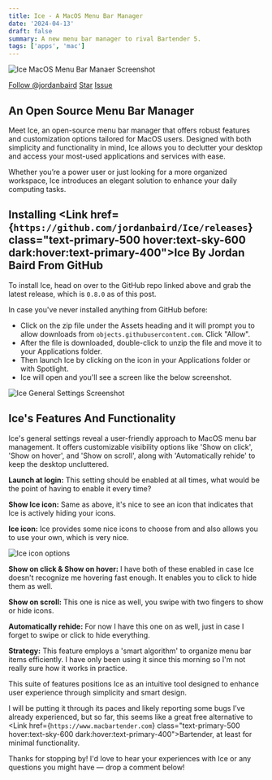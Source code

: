 ```yaml
---
title: Ice - A MacOS Menu Bar Manager
date: '2024-04-13'
draft: false
summary: A new menu bar manager to rival Bartender 5.
tags: ['apps', 'mac']
---
```



![Ice MacOS Menu Bar Manaer Screenshot](../../assets/ice-menu-bar-manager.jpg)

<a class="github-button" href="https://github.com/jordanbaird" data-color-scheme="no-preference: light; light: light; dark: dark;" data-size="large" data-show-count="true" aria-label="Follow @jordanbaird on GitHub">Follow @jordanbaird</a>
<a class="github-button" href="https://github.com/jordanbaird/ice" data-color-scheme="no-preference: light; light: light; dark: dark;" data-icon="octicon-star" data-size="large" data-show-count="true" aria-label="Star jordanbaird/ice on GitHub">Star</a>
<a class="github-button" href="https://github.com/jordanbaird/ice/issues" data-color-scheme="no-preference: light; light: light; dark: dark;" data-icon="octicon-issue-opened" data-size="large" data-show-count="true" aria-label="Issue jordanbaird/ice on GitHub">Issue</a>

## An Open Source Menu Bar Manager

Meet Ice, an open-source menu bar manager that offers robust features and customization options tailored for MacOS users. Designed with both simplicity and functionality in mind, Ice allows you to declutter your desktop and access your most-used applications and services with ease.

Whether you’re a power user or just looking for a more organized workspace, Ice introduces an elegant solution to enhance your daily computing tasks.

## Installing <Link href={`https://github.com/jordanbaird/Ice/releases`} class="text-primary-500 hover:text-sky-600 dark:hover:text-primary-400">Ice By Jordan Baird</Link> From GitHub

To install Ice, head on over to the GitHub repo linked above and grab the latest release, which is `0.8.0` as of this post.

In case you've never installed anything from GitHub before:

- Click on the zip file under the Assets heading and it will prompt you to allow downloads from `objects.githubusercontent.com`. Click "Allow".
- After the file is downloaded, double-click to unzip the file and move it to your Applications folder.
- Then launch Ice by clicking on the icon in your Applications folder or with Spotlight.
- Ice will open and you'll see a screen like the below screenshot.

![Ice General Settings Screenshot](../../assets/ice-general-settings.png)

## Ice's Features And Functionality

Ice's general settings reveal a user-friendly approach to MacOS menu bar management. It offers customizable visibility options like 'Show on click', 'Show on hover', and 'Show on scroll', along with 'Automatically rehide' to keep the desktop uncluttered.

**Launch at login:** This setting should be enabled at all times, what would be the point of having to enable it every time?

**Show Ice icon:** Same as above, it's nice to see an icon that indicates that Ice is actively hiding your icons.

**Ice icon:** Ice provides some nice icons to choose from and also allows you to use your own, which is very nice.

![Ice icon options](../../assets/ice-icon-options.png)

**Show on click & Show on hover:** I have both of these enabled in case Ice doesn't recognize me hovering fast enough. It enables you to click to hide them as well.

**Show on scroll:** This one is nice as well, you swipe with two fingers to show or hide icons.

**Automatically rehide:** For now I have this one on as well, just in case I forget to swipe or click to hide everything.

**Strategy:** This feature employs a 'smart algorithm' to organize menu bar items efficiently. I have only been using it since this morning so I'm not really sure how it works in practice.

This suite of features positions Ice as an intuitive tool designed to enhance user experience through simplicity and smart design. 

I will be putting it through its paces and likely reporting some bugs I’ve already experienced, but so far, this seems like a great free alternative to <Link href={`https://www.macbartender.com`} class="text-primary-500 hover:text-sky-600 dark:hover:text-primary-400">Bartender</Link>, at least for minimal functionality.

Thanks for stopping by! I'd love to hear your experiences with Ice or any questions you might have — drop a comment below!